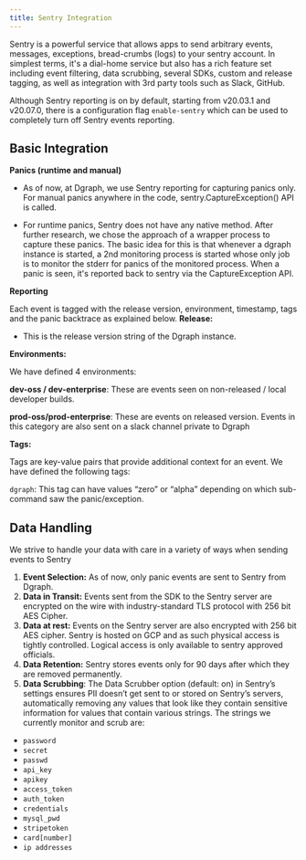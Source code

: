 ```yaml
---
title: Sentry Integration
---
```


Sentry is a powerful service that allows apps to send arbitrary events,
messages, exceptions, bread-crumbs (logs) to your sentry account. In simplest
terms, it's a dial-home service but also has a rich feature set including event
filtering, data scrubbing, several SDKs, custom and release tagging, as well as
integration with 3rd party tools such as Slack, GitHub.

Although Sentry reporting is on by default, starting from v20.03.1 and v20.07.0,
there is a configuration flag `enable-sentry` which can be used to completely
turn off Sentry events reporting.

## Basic Integration

**Panics (runtime and manual)**

- As of now, at Dgraph, we use Sentry reporting for capturing panics only. For
  manual panics anywhere in the code, sentry.CaptureException() API is called.

- For runtime panics, Sentry does not have any native method. After further
  research, we chose the approach of a wrapper process to capture these panics.
  The basic idea for this is that whenever a dgraph instance is started, a 2nd
  monitoring process is started whose only job is to monitor the stderr for
  panics of the monitored process. When a panic is seen, it's reported back to
  sentry via the CaptureException API.

**Reporting**

Each event is tagged with the release version, environment, timestamp, tags and
the panic backtrace as explained below. **Release:**

- This is the release version string of the Dgraph instance.

**Environments:**

We have defined 4 environments:

**dev-oss / dev-enterprise**: These are events seen on non-released / local
developer builds.

**prod-oss/prod-enterprise**: These are events on released version. Events in
this category are also sent on a slack channel private to Dgraph

**Tags:**

Tags are key-value pairs that provide additional context for an event. We have
defined the following tags:

`dgraph`: This tag can have values “zero” or “alpha” depending on which
sub-command saw the panic/exception.

## Data Handling

We strive to handle your data with care in a variety of ways when sending events
to Sentry

1. **Event Selection:** As of now, only panic events are sent to Sentry from
   Dgraph.
2. **Data in Transit:** Events sent from the SDK to the Sentry server are
   encrypted on the wire with industry-standard TLS protocol with 256 bit AES
   Cipher.
3. **Data at rest:** Events on the Sentry server are also encrypted with 256 bit
   AES cipher. Sentry is hosted on GCP and as such physical access is tightly
   controlled. Logical access is only available to sentry approved officials.
4. **Data Retention:** Sentry stores events only for 90 days after which they
   are removed permanently.
5. **Data Scrubbing**: The Data Scrubber option (default: on) in Sentry’s
   settings ensures PII doesn’t get sent to or stored on Sentry’s servers,
   automatically removing any values that look like they contain sensitive
   information for values that contain various strings. The strings we currently
   monitor and scrub are:

- `password`
- `secret`
- `passwd`
- `api_key`
- `apikey`
- `access_token`
- `auth_token`
- `credentials`
- `mysql_pwd`
- `stripetoken`
- `card[number]`
- `ip addresses`
